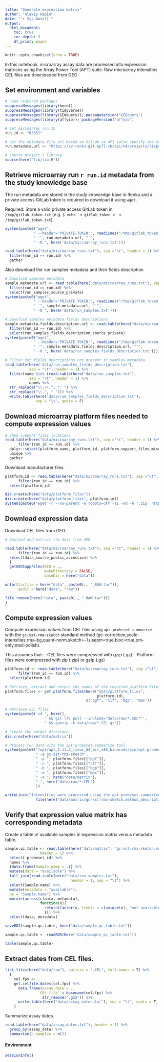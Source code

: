 ```yaml
---
title: "Generate expression matrix"
author: "Alexis Rapin"
date: "`r Sys.Date()`"
output:
  html_document:
    toc: true
    toc_depth: 3
    df_print: paged
---
```

```r
knitr::opts_chunk$set(echo = TRUE)
```

In this notebook, microarray assay data are processed into expression matrices using the Array Power Tool (APT) suite. Raw microarray intensities CEL files are downloaded from GEO.

## Set environment and variables

```r

# Load required packages
suppressMessages(library(here))
suppressMessages(library(tidyverse))
suppressMessages(library(GEOquery)); packageVersion("GEOquery")
suppressMessages(library(affyio)); packageVersion("affyio")

# Set microarray run ID
run.id <- "R5652"

# Set the metadata file url based on GitLab v4 API (also specify the commit ID!)
run.metadata.url <- "https://sv-renku-git.epfl.ch/api/v4/projects/lisp%2Fbxd-fasted-knowledge-base/repository/files/data%2Fruns%2Fmicroarray_runs.txt/raw?ref=613ba382"

# Source project's library
source(here("lib/lib.R"))
```

## Retrieve microarray run `r run.id` metadata from the study knowledge base

The run metadata are stored in the study knowledge base in Renku and a private access GitLab token is required to download it using `wget`.

Required: Store a valid private access GitLab token in `/tmp/gitlab_token.txt` (e.g. ``$ echo '< gitlab_token >' > /tmp/gitlab_token.txt``)

```r
system(paste0("wget",
             " --header='PRIVATE-TOKEN:", readLines("/tmp/gitlab_token.txt"), "'",
             " '", run.metadata.url, "'",
             " -O ", here('data/microarray_runs.txt')))
```
```r
read.table(here("data/microarray_runs.txt"), sep ="\t", header = 1) %>%
  filter(run_id == run.id) %>%
  gather
```

Also download the run samples metadata and their fields description
```r
# Download samples metadata
sample.metadata.url <- read.table(here("data/microarray_runs.txt"), sep ="\t", header = 1) %>%
  filter(run_id == run.id) %>%
  select(run_samples_source_private)
system(paste0("wget",
             " --header='PRIVATE-TOKEN:", readLines("/tmp/gitlab_token.txt"), "'",
             " '", sample.metadata.url, "'",
             " -O ", here('data/run_samples.txt')))

# Download samples metadata fields descriptions
sample.metadata.fields.description.url <- read.table(here("data/microarray_runs.txt"), sep ="\t", header = 1) %>%
  filter(run_id == run.id) %>%
  select(run_samples_fields_description_source_private)
system(paste0("wget",
             " --header='PRIVATE-TOKEN:", readLines("/tmp/gitlab_token.txt"), "'",
             " '", sample.metadata.fields.description.url, "'",
             " -O ", here('data/run_samples_fields_description.txt')))

# Filter out fields descriptions not present in samples metadata
read.table(here('data/run_samples_fields_description.txt'),
           sep = "\t", header = 1) %>%
  filter(name %in% (read.table(here('data/run_samples.txt'),
           sep = "\t", header = 1) %>%
           names %>%
  str_replace("\\.\\.", ": ") %>%
  str_replace("\\.", " "))) %>%
  write.table(here('data/run_samples_fields_description.txt'),
              sep = "\t", quote = F)
```

## Download microarray platform files needed to compute expression values

```r
# Show support files locations
read.table(here("data/microarray_runs.txt"), sep ="\t", header = 1) %>%
      filter(run_id == run.id) %>%
  dplyr::select(platform_name, platform_id, platform_support_files_misc) %>%
  unique %>%
  gather
```

Download manufacturer files.

```r
platform.id <- read.table(here("data/microarray_runs.txt"), sep ="\t", header = 1) %>%
      filter(run_id == run.id) %>%
  select(platform_id)

dir.create(here("data/platform_files"))
dir.create(here("data/platform_files", platform.id))
system(paste0("wget -r --no-parent -e robots=off -l1 -nd -A '.zip' https://media.affymetrix.com/analysis/downloads/lf/xta/MTA-1_0/ -P ", here("data/platform_files", platform.id)))
```

## Download expression data
Download CEL files from GEO.

```r
# Dowload and extract raw data from GEO

read.table(here("data/microarray_runs.txt"), sep ="\t", header = 1) %>%
      filter(run_id == run.id) %>%
  select(data_source_public_accession) %>%
  {
  getGEOSuppFiles(GEO = .,
                  makeDirectory = FALSE,
                  baseDir = here("data"))

untar(tarfile = here("data", paste0(., "_RAW.tar")),
      exdir = here("data", "raw"))

file.remove(here("data", paste0(., "_RAW.tar")))
}
```

## Compute expression values

Compute expression values from CEL files using ``apt-probeset-summarize`` with the ``gc-sst-rma-sketch`` standard method (gc-correction,scale-intensities,rma-bg,quant-norm.sketch=-1.usepm=true.bioc=true,pm-only,med-polish).

This assumes that:
- CEL files were compressed with gzip (.gz)
- Platform files were compressed with zip (.zip) or gzip (.gz)

```r
platform.id <- read.table(here("data/microarray_runs.txt"), sep ="\t", header = 1) %>%
      filter(run_id == run.id) %>%
  select(platform_id)
```
```r
# Retrieve, extract and return the names of the required platform files
platform.files <- get.platform.files(here("data/platform_files",
                                          platform.id),
                                     c("pgf", "clf", "bgp", "mps"))

# Retrieve CEL files
system(paste0('cd ', here(),
                  ' && git lfs pull --include="data/raw/*.CEL*"',
                  ' && gunzip -k data/raw/*.CEL.gz'))

# Create the output directory
dir.create(here("data/matrix"))

# Process run data with the apt-probeset-summarize tool
system(paste0("/opt/apt_2.11.3_linux_64_bit_x86_binaries/bin/apt-probeset-summarize",
              " -a gc-sst-rma-sketch",
              " -p ", platform.files[["pgf"]],
              " -c ", platform.files[["clf"]],
              " -b ", platform.files[["bgp"]],
              " -m ", platform.files[["mps"]],
              " -o ", here("data/matrix"),
              " ", here("data/raw/*.CEL")
              ))

writeLines("Intensities were processed using the apt-probeset-summarize script from the Array Power Tool suite (version 2.11.3) with the gc-sst-rma-sketch standard method.",
              file(here("data/matrix/gc-sst-rma-sketch.method_description.txt")))
```

## Verify that expression value matrix has corresponding metadata

Create a table of available samples in expression matrix versus metadata table.
```r
sample.qc.table <- read.table(here("data/matrix", "gc-sst-rma-sketch.summary.txt"),
                header = 1) %>%
  select(-probeset_id) %>%
  names %>%
  {data.frame(Sample.name = .)} %>%
  mutate(data = "available") %>%
  full_join(read.table(here("data/run_samples.txt"),
                              header = 1, sep = "\t") %>%
  select(Sample.name) %>%
  mutate(metadata = "available"),
  by = "Sample.name") %>%
  mutate(across(c(data, metadata),
                function(x){
                  return(factor(x, levels = c(unique(x), "not available")))
                  })) %>%
  select(data, metadata)

saveRDS(sample.qc.table, here("data/sample_qc_table.txt"))
```
```r
sample.qc.table <- readRDS(here("data/sample_qc_table.txt"))
```
```r
table(sample.qc.table)
```

## Extract dates from CEL files.

```r
list.files(here("data/raw"), pattern = ".CEL", full.names = T) %>%
  {
    cel.fps <- .
    get.celfile.dates(cel.fps) %>%
      data.frame(assay_date = .,
               `CEL file` = basename(cel.fps) %>%
                 str_remove(".gz$")) %>%
      write.table(here("data/assay_dates.txt"), sep = "\t", quote = T, row.names = F)
    }
```

Summarize assay dates.

```r
read.table(here("data/assay_dates.txt"), header = 1) %>%
  group_by(assay_date) %>%
  summarise(n_samples = n())
```

#### Environment

```r
sessionInfo()
```